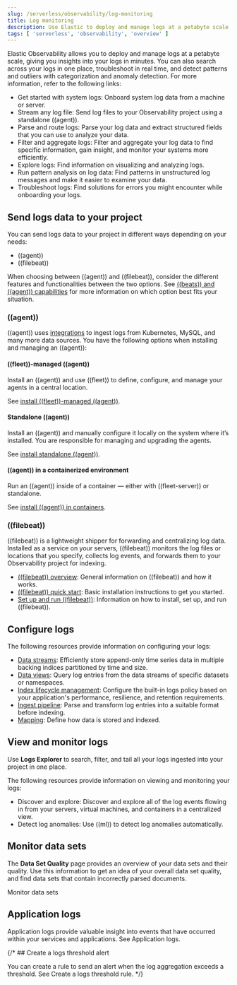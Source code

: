 ```yaml
---
slug: /serverless/observability/log-monitoring
title: Log monitoring
description: Use Elastic to deploy and manage logs at a petabyte scale, and get insights from your logs in minutes.
tags: [ 'serverless', 'observability', 'overview' ]
---
```


<p><DocBadge template="technical preview" /></p>

Elastic Observability allows you to deploy and manage logs at a petabyte scale, giving you insights into your logs in minutes. You can also search across your logs in one place, troubleshoot in real time, and detect patterns and outliers with categorization and anomaly detection. For more information, refer to the following links:

- <DocLink slug="/serverless/observability/get-started-with-logs">Get started with system logs</DocLink>: Onboard system log data from a machine or server.
- <DocLink slug="/serverless/observability/stream-log-files">Stream any log file</DocLink>: Send log files to your Observability project using a standalone ((agent)).
- <DocLink slug="/serverless/observability/parse-log-data">Parse and route logs</DocLink>: Parse your log data and extract structured fields that you can use to analyze your data.
- <DocLink slug="/serverless/observability/filter-and-aggregate-logs" section="filter-logs">Filter and aggregate logs</DocLink>: Filter and aggregate your log data to find specific information, gain insight, and monitor your systems more efficiently.
- <DocLink slug="/serverless/observability/discover-and-explore-logs">Explore logs</DocLink>: Find information on visualizing and analyzing logs.
- <DocLink slug="/serverless/observability/run-log-pattern-analysis">Run pattern analysis on log data</DocLink>: Find patterns in unstructured log messages and make it easier to examine your data.
- <DocLink slug="/serverless/observability/troubleshoot-logs">Troubleshoot logs</DocLink>: Find solutions for errors you might encounter while onboarding your logs.

## Send logs data to your project

You can send logs data to your project in different ways depending on your needs:

- ((agent))
- ((filebeat))

When choosing between ((agent)) and ((filebeat)), consider the different features and functionalities between the two options.
See [((beats)) and ((agent)) capabilities](((fleet-guide))/beats-agent-comparison.html) for more information on which option best fits your situation.

### ((agent))

((agent)) uses [integrations](https://www.elastic.co/integrations/data-integrations) to ingest logs from Kubernetes, MySQL, and many more data sources.
You have the following options when installing and managing an ((agent)):

#### ((fleet))-managed ((agent))

Install an ((agent)) and use ((fleet)) to define, configure, and manage your agents in a central location.

See [install ((fleet))-managed ((agent))](((fleet-guide))/install-fleet-managed-elastic-agent.html).

#### Standalone ((agent))

Install an ((agent)) and manually configure it locally on the system where it’s installed.
You are responsible for managing and upgrading the agents.

See [install standalone ((agent))](((fleet-guide))/install-standalone-elastic-agent.html).

#### ((agent)) in a containerized environment

Run an ((agent)) inside of a container &mdash; either with ((fleet-server)) or standalone.

See [install ((agent)) in containers](((fleet-guide))/install-elastic-agents-in-containers.html).

### ((filebeat))

((filebeat)) is a lightweight shipper for forwarding and centralizing log data.
Installed as a service on your servers, ((filebeat)) monitors the log files or locations that you specify, collects log events, and forwards them to your Observability project for indexing.

- [((filebeat)) overview](((filebeat-ref))/filebeat-overview.html): General information on ((filebeat)) and how it works.
- [((filebeat)) quick start](((filebeat-ref))/filebeat-installation-configuration.html): Basic installation instructions to get you started.
- [Set up and run ((filebeat))](((filebeat-ref))/setting-up-and-running.html): Information on how to install, set up, and run ((filebeat)).

## Configure logs

The following resources provide information on configuring your logs:

- [Data streams](((ref))/data-streams.html): Efficiently store append-only time series data in multiple backing indices partitioned by time and size.
- [Data views](((kibana-ref))/data-views.html): Query log entries from the data streams of specific datasets or namespaces.
- [Index lifecycle management](((ref))/example-using-index-lifecycle-policy.html): Configure the built-in logs policy based on your application's performance, resilience, and retention requirements.
- [Ingest pipeline](((ref))/ingest.html): Parse and transform log entries into a suitable format before indexing.
- [Mapping](((ref))/mapping.html): Define how data is stored and indexed.

## View and monitor logs

Use **Logs Explorer** to search, filter, and tail all your logs ingested into your project in one place.

The following resources provide information on viewing and monitoring your logs:

- <DocLink slug="/serverless/observability/discover-and-explore-logs">Discover and explore</DocLink>: Discover and explore all of the log events flowing in from your servers, virtual machines, and containers in a centralized view.
- <DocLink slug="/serverless/observability/aiops-detect-anomalies">Detect log anomalies</DocLink>: Use ((ml)) to detect log anomalies automatically.

## Monitor data sets

The **Data Set Quality** page provides an overview of your data sets and their quality.
Use this information to get an idea of your overall data set quality, and find data sets that contain incorrectly parsed documents.

<DocLink slug="/serverless/observability/monitor-datasets">Monitor data sets</DocLink>

## Application logs

Application logs provide valuable insight into events that have occurred within your services and applications.
See <DocLink slug="/serverless/observability/correlate-application-logs">Application logs</DocLink>.

{/* ## Create a logs threshold alert

You can create a rule to send an alert when the log aggregation exceeds a threshold.
See <DocLink id="serverlessObservabilityCreateLogThresholdRule">Create a logs threshold rule</DocLink>. */}

